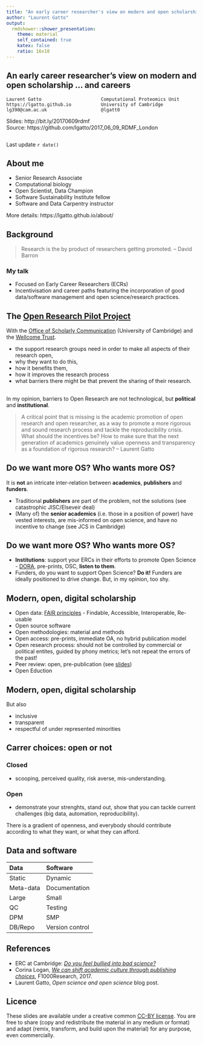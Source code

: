 ```yaml
---
title: "An early career researcher's view on modern and open scholarship... and careers"
author: "Laurent Gatto"
output:
  rmdshower::shower_presentation:
    theme: material
    self_contained: true
    katex: false
    ratio: 16x10
---
```


## An early career researcher's view on modern and open scholarship ... and careers 

```
Laurent Gatto                      Computational Proteomics Unit
https://lgatto.github.io           University of Cambridge
lg390@cam.ac.uk                    @lgatt0
```

Slides: http://bit.ly/20170609rdmf  
Source: https://github.com/lgatto/2017_06_09_RDMF_London

```
```

Last update `r date()`


## About me 

* Senior Research Associate 
* Computational biology
* Open Scientist, Data Champion
* Software Sustainability Institute fellow
* Software and Data Carpentry instructor

More details: https://lgatto.github.io/about/


## Background

> Research is the by product of researchers getting promoted. -- David Barron

### My talk

- Focused on Early Career Researchers (ECRs)
- Incentivisation and career paths featuring the incorporation of good
  data/software management and open science/research practices.

## The [Open Research Pilot Project](http://osc.cam.ac.uk/open-research/open-research-pilot-project)

With the [Office of Scholarly Communication](http://osc.cam.ac.uk/)
(University of Cambridge) and the
[Wellcome Trust](https://wellcome.ac.uk/what-we-do/our-work/open-research).

- the support research groups need in order to make all aspects of
  their research open,
- why they want to do this,
- how it benefits them,
- how it improves the research process
- what barriers there might be that prevent the sharing of their
  research.

## 

In my opinion, barriers to Open Research are not technological, but
**political** and **institutional**.

> A critical point that is missing is the academic promotion of open
> research and open researcher, as a way to promote a more rigorous
> and sound research process and tackle the reproducibility
> crisis. What should the incentives be? How to make sure that the
> next generation of academics genuinely value openness and
> transparency as a foundation of rigorous research? -- Laurent Gatto


## Do we want more OS?  Who wants more OS?

It is **not** an intricate inter-relation between **academics**,
**publishers** and **funders**.

- Traditional **publishers** are part of the problem, not the
  solutions (see catastrophic JISC/Elseveir deal)
- (Many of) the **senior academics** (i.e. those in a position of
  power) have vested interests, are mis-informed on open science, and
  have no incentive to change (see JCS in Cambridge)
  
## Do we want more OS?  Who wants more OS?
  
- **Institutions**: support your ERCs in their efforts to promote Open
  Science - [DORA](http://www.ascb.org/dora/), pre-prints, OSC,
  **listen to them**.  
- Funders, do you want to support Open Science? **Do it!** Funders are
  ideally positioned to drive change. But, in my opinion, too shy.

## Modern, open, digital scholarship

- Open data: [FAIR principles](http://www.nature.com/articles/sdata201618) - Findable, Accessible, Interoperable, Re-usable
- Open source software
- Open methodologies: material and methods
- Open access: pre-prints, immediate OA, no hybrid publication model
- Open research process: should not be controlled by commercial or
  political entites, guided by phony metrics; let's not repeat the
  errors of the past!
- Peer review: open, pre-publication (see [slides](https://rawgit.com/lgatto/2017-03-30-OSC-peerreview/master/slides.html#))
- Open Eduction

## Modern, open, digital scholarship

But also 

- inclusive
- transparent
- respectful of under represented minorities

## Carrer choices: open or not 

### Closed
- scooping, perceived quality, risk averse, mis-understanding.

### Open
- demonstrate your strenghts, stand out, show that you can tackle
  current challenges (big data, automation, reproducibility).

There is a gradient of openness, and everybody should contribute
according to what they want, or what they can afford.

## Data and software

Data              Software
---------------   ---------------
Static            Dynamic
Meta-data         Documentation
Large             Small
QC                Testing
DPM               SMP
DB/Repo           Version control


<!-- It would be great if you could discuss the relationship between data -->
<!-- and software in your work, and any common issues (or differences) -->
<!-- between them. -->

## References

- ERC at Cambridge:
  [*Do you feel bullied into bad science?*](http://cambridge.eu.qualtrics.com/jfe/form/SV_6S9OXAydlFZz8cR)
- Corina Logan,
  *[We can shift academic culture through publishing choices](https://f1000research.com/articles/6-518/v1)*,
  F1000Research, 2017.
- Laurent Gatto, *Open science and open science* blog post.

## Licence

These slides are available under a creative common
[CC-BY license](http://creativecommons.org/licenses/by/4.0/). You are
free to share (copy and redistribute the material in any medium or
format) and adapt (remix, transform, and build upon the material) for
any purpose, even commercially.
